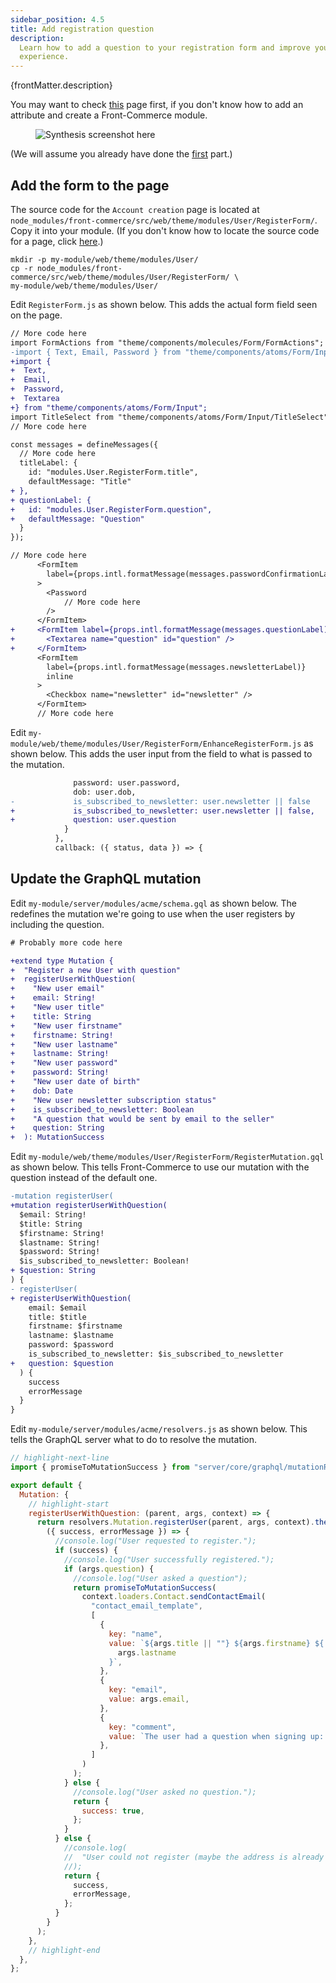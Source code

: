 ```yaml
---
sidebar_position: 4.5
title: Add registration question
description:
  Learn how to add a question to your registration form and improve your user
  experience.
---
```


<p>{frontMatter.description}</p>


You may want to check [this](/docs/magento2/add-new-attribute) page first, if
you don't know how to add an attribute and create a Front-Commerce module.

<Figure>

![Synthesis screenshot here](./assets/question-screenshot.png)

</Figure>

(We will assume you already have done the
[first](/docs/magento2/add-new-attribute) part.)

## Add the form to the page

The source code for the `Account creation` page is located at
`node_modules/front-commerce/src/web/theme/modules/User/RegisterForm/`. Copy it
into your module. (If you don't know how to locate the source code for a page,
click [here](/docs/magento2/add-new-attribute#how-to-find-which-files-to-edit).)

```shell
mkdir -p my-module/web/theme/modules/User/
cp -r node_modules/front-commerce/src/web/theme/modules/User/RegisterForm/ \
my-module/web/theme/modules/User/
```

Edit `RegisterForm.js` as shown below. This adds the actual form field seen on
the page.

```diff
// More code here
import FormActions from "theme/components/molecules/Form/FormActions";
-import { Text, Email, Password } from "theme/components/atoms/Form/Input";
+import {
+  Text,
+  Email,
+  Password,
+  Textarea
+} from "theme/components/atoms/Form/Input";
import TitleSelect from "theme/components/atoms/Form/Input/TitleSelect";
// More code here

const messages = defineMessages({
  // More code here
  titleLabel: {
    id: "modules.User.RegisterForm.title",
    defaultMessage: "Title"
+ },
+ questionLabel: {
+   id: "modules.User.RegisterForm.question",
+   defaultMessage: "Question"
  }
});

// More code here
      <FormItem
        label={props.intl.formatMessage(messages.passwordConfirmationLabel)}
      >
        <Password
            // More code here
        />
      </FormItem>
+     <FormItem label={props.intl.formatMessage(messages.questionLabel)}>
+       <Textarea name="question" id="question" />
+     </FormItem>
      <FormItem
        label={props.intl.formatMessage(messages.newsletterLabel)}
        inline
      >
        <Checkbox name="newsletter" id="newsletter" />
      </FormItem>
      // More code here
```

Edit `my-module/web/theme/modules/User/RegisterForm/EnhanceRegisterForm.js` as
shown below. This adds the user input from the field to what is passed to the
mutation.

```diff
              password: user.password,
              dob: user.dob,
-             is_subscribed_to_newsletter: user.newsletter || false
+             is_subscribed_to_newsletter: user.newsletter || false,
+             question: user.question
            }
          },
          callback: ({ status, data }) => {
```

## Update the GraphQL mutation

Edit `my-module/server/modules/acme/schema.gql` as shown below. The redefines
the mutation we're going to use when the user registers by including the
question.

```diff
# Probably more code here

+extend type Mutation {
+  "Register a new User with question"
+  registerUserWithQuestion(
+    "New user email"
+    email: String!
+    "New user title"
+    title: String
+    "New user firstname"
+    firstname: String!
+    "New user lastname"
+    lastname: String!
+    "New user password"
+    password: String!
+    "New user date of birth"
+    dob: Date
+    "New user newsletter subscription status"
+    is_subscribed_to_newsletter: Boolean
+    "A question that would be sent by email to the seller"
+    question: String
+  ): MutationSuccess

```

Edit `my-module/web/theme/modules/User/RegisterForm/RegisterMutation.gql` as
shown below. This tells Front-Commerce to use our mutation with the question
instead of the default one.

```diff
-mutation registerUser(
+mutation registerUserWithQuestion(
  $email: String!
  $title: String
  $firstname: String!
  $lastname: String!
  $password: String!
  $is_subscribed_to_newsletter: Boolean!
+ $question: String
) {
- registerUser(
+ registerUserWithQuestion(
    email: $email
    title: $title
    firstname: $firstname
    lastname: $lastname
    password: $password
    is_subscribed_to_newsletter: $is_subscribed_to_newsletter
+   question: $question
  ) {
    success
    errorMessage
  }
}
```

Edit `my-module/server/modules/acme/resolvers.js` as shown below. This tells the
GraphQL server what to do to resolve the mutation.

```js title"my-module/server/modules/acme/resolvers.js
// highlight-next-line
import { promiseToMutationSuccess } from "server/core/graphql/mutationResponseBuilders";

export default {
  Mutation: {
    // highlight-start
    registerUserWithQuestion: (parent, args, context) => {
      return resolvers.Mutation.registerUser(parent, args, context).then(
        ({ success, errorMessage }) => {
          //console.log("User requested to register.");
          if (success) {
            //console.log("User successfully registered.");
            if (args.question) {
              //console.log("User asked a question");
              return promiseToMutationSuccess(
                context.loaders.Contact.sendContactEmail(
                  "contact_email_template",
                  [
                    {
                      key: "name",
                      value: `${args.title || ""} ${args.firstname} ${
                        args.lastname
                      }`,
                    },
                    {
                      key: "email",
                      value: args.email,
                    },
                    {
                      key: "comment",
                      value: `The user had a question when signing up: ${args.question}`,
                    },
                  ]
                )
              );
            } else {
              //console.log("User asked no question.");
              return {
                success: true,
              };
            }
          } else {
            //console.log(
            //  "User could not register (maybe the address is already used.)"
            //);
            return {
              success,
              errorMessage,
            };
          }
        }
      );
    },
    // highlight-end
  },
};
```
